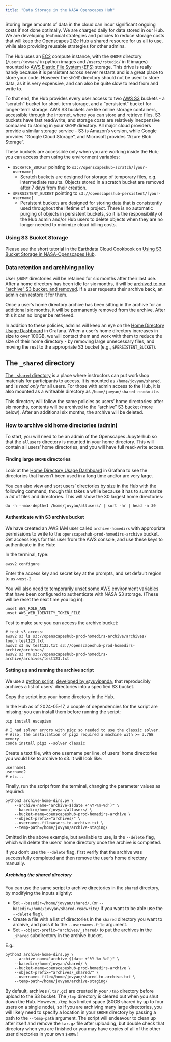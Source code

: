 ```yaml
---
title: "Data Storage in the NASA Openscapes Hub"
---
```


Storing large amounts of data in the cloud can incur significant ongoing costs if not done optimally. We are charged daily for data stored in our Hub. We are developing technical strategies and policies to reduce storage costs that will keep the Openscapes 2i2c Hub a shared resource for us all to use, while also providing reusable strategies for other admins.

The Hub uses an [EC2](https://aws.amazon.com/ec2/) compute instance, with the
`$HOME` directory (`/users/jovyan/` in python images and `/users/rstudio/` in R
images) mounted to [AWS Elastic File System (EFS)](https://aws.amazon.com/efs/)
storage. This drive is really handy because it is persistent across server
restarts and is a great place to store your code. However the `$HOME` directory
should not be used to store data, as it is very expensive, and can also be quite
slow to read from and write to. 

To that end, the Hub provides every user access to two [AWS
S3](https://aws.amazon.com/s3/) buckets - a "scratch" bucket for short-term
storage, and a "persistent" bucket for longer-term storage. AWS S3 buckets are
like online storage containers, accessible through the internet, where you can
store and retrieve files. S3 buckets have fast read/write, and storage costs are
relatively inexpensive compared to storing in your `$HOME` directory. All major
cloud providers provide a similar storage service - S3 is Amazon's version, while 
Google provides "Google Cloud Storage", and Microsoft provides "Azure Blob Storage".

These buckets are accessible only when you are working inside the Hub; you can
access them using the environment variables:

- `$SCRATCH_BUCKET` pointing to `s3://openscapeshub-scratch/[your-username]`
    - Scratch buckets are designed for storage of temporary files, e.g.
      intermediate results. Objects stored in a scratch bucket are removed after
      7 days from their creation.
- `$PERSISTENT_BUCKET` pointing to `s3://openscapeshub-persistent/[your-username]`
    - Persistent buckets are designed for storing data that is consistently used
      throughout the lifetime of a project. There is no automatic purging of
      objects in persistent buckets, so it is the responsibility of the Hub
      admin and/or Hub users to delete objects when they are no longer needed to
      minimize cloud billing costs.

### Using S3 Bucket Storage 

Please see the short tutorial in the Earthdata Cloud Cookbook on 
[Using S3 Bucket Storage in NASA-Openscapes Hub](/how-tos/using-s3-storage.html).

### Data retention and archiving policy

User `$HOME` directories will be retained for six months after their last use.
After a home directory has been idle for six months, it will be [archived to our
"archive" S3 bucket, and removed](#how-to-archive-old-home-directories). If a
user requests their archive back, an admin can restore it for them.

Once a user's home directory archive has been sitting in the archive for an 
additional six months, it will be permanently removed from the archive. After
this it can no longer be retrieved. <!-- TODO make this automatic policy in S3 console -->

In addition to these policies, admins will keep an eye on the 
[Home Directory Usage Dashboard](https://grafana.openscapes.2i2c.cloud/d/bd232539-52d0-4435-8a62-fe637dc822be/home-directory-usage-dashboard?orgId=1)
in Grafana. When a user's home directory increases in size to over 100GB, we
will contact them and work with them to reduce the size of their home directory
- by removing large unnecessary files, and moving the rest to the appropriate S3
bucket (e.g., `$PERSISTENT_BUCKET`).

## The `_shared` directory

[The `_shared` directory](https://infrastructure.2i2c.org/topic/infrastructure/storage-layer/#shared-directories) 
is a place where instructors can put workshop materials
for participants to access. It is mounted as `/home/jovyan/shared`, and is _read
only_ for all users. For those with admin access to the Hub, it is also mounted
as a writeable directory as `/home/jovyan/shared-readwrite`.

This directory will follow the same policies as users' home directories: after 
six months, contents will be archived to the "archive" S3 bucket (more below). 
After an additional six months, the archive will be deleted.

### How to archive old home directories (admin)

To start, you will need to be an admin of the Openscapes Jupyterhub so that
the `allusers` directory is mounted in your home directory. This will contain
all users' home directories, and you will have full read-write access.

#### Finding large `$HOME` directories

Look at the [Home Directory Usage
Dashboard](https://grafana.openscapes.2i2c.cloud/d/bd232539-52d0-4435-8a62-fe637dc822be/home-directory-usage-dashboard?orgId=1)
in Grafana to see the directories that haven't been used in a long time and/or
are very large.

You can also view and sort users' directories by size in the Hub with the 
following command, though this takes a while because it has to summarize _a lot_ 
of files and directories. This will show the 30 largest home directories:

```
du -h --max-depth=1 /home/jovyan/allusers/ | sort -hr | head -n 30
```

#### Authenticate with S3 archive bucket

We have created an AWS IAM user called `archive-homedirs` with appropriate 
permissions to write to the `openscapeshub-prod-homedirs-archive` bucket. 
Get access keys for this user from the AWS console, and use these keys to 
authenticate in the Hub:

In the terminal, type: 

```
awsv2 configure
```

Enter the access key and secret key at the prompts, and set default region to 
`us-west-2`.

You will also need to temporarily unset some AWS environment variables that have 
been configured to authenticate with NASA S3 storage. (These will be reset the next 
time you log in):

```
unset AWS_ROLE_ARN
unset AWS_WEB_IDENTITY_TOKEN_FILE
```

Test to make sure you can access the archive bucket:

```
# test s3 access:
awsv2 s3 ls s3://openscapeshub-prod-homedirs-archive/archives/
touch test123.txt
awsv2 s3 mv test123.txt s3://openscapeshub-prod-homedirs-archive/archives/
awsv2 s3 rm s3://openscapeshub-prod-homedirs-archive/archives/test123.txt
```

#### Setting up and running the archive script

We use a [python script](https://github.com/NASA-Openscapes/2i2cAccessPolicies/blob/main/scripts/archive-home-dirs.py), [developed by
@yuvipanda](https://github.com/2i2c-org/features/issues/32), that reproducibly
archives a list of users' directories into a specified S3 bucket.

Copy the script into your home directory in the Hub.

In the Hub as of 2024-05-17, a couple of dependencies for the script are
missing; you can install them before running the script:

```
pip install escapism

# I had solver errors with pigz so needed to use the classic solver. 
# Also, the installation of pigz required a machine with >= 3.7GB memory
conda install pigz --solver classic
```

Create a text file, with one username per line, of users' home directories you
would like to archive to s3. It will look like:

```
username1
username2
# etc...
```

Finally, run the script from the terminal, changing the parameter values as required:

```
python3 archive-home-dirs.py \
    --archive-name="archive-$(date +'%Y-%m-%d')" \
    --basedir=/home/jovyan/allusers/ \
    --bucket-name=openscapeshub-prod-homedirs-archive \
    --object-prefix="archives/" \
    --usernames-file=users-to-archive.txt \
    --temp-path=/home/jovyan/archive-staging/
```

Omitted in the above example, but available to use, is the `--delete` flag, 
which will delete the users' home directory once the archive is completed.

If you don't use the `--delete` flag, first verify that the archive was successfully
completed and then remove the user's home directory manually.

##### Archiving the shared directory

You can use the same script to archive directories in the `shared` directory, by modifying 
the inputs slightly:

- Set `--basedir=/home/jovyan/shared/`, (or `--basedir=/home/jovyan/shared-readwrite/`
  if you want to be able use the `--delete` flag).
- Create a file with a list of directories in the `shared` directory you want to archive,
  and pass it to the `--usernames-file` argument.
- Set `--object-prefix="archives/_shared/` to put the archives in the `_shared` subdirectory
  in the archive bucket.

E.g.:

```
python3 archive-home-dirs.py \
    --archive-name="archive-$(date +'%Y-%m-%d')" \
    --basedir=/home/jovyan/shared/ \
    --bucket-name=openscapeshub-prod-homedirs-archive \
    --object-prefix="archives/_shared/" \
    --usernames-file=/home/jovyan/shared-to-archive.txt \
    --temp-path=/home/jovyan/archive-staging/
```

By default, archives (`.tar.gz`) are created in your `/tmp` directory before
upload to the S3 bucket. The `/tmp` directory is cleared out when you shut down
the Hub. However, `/tmp` has limited space (80GB shared by up to four users on a
single node), so if you are archiving many large directories, you will likely
need to specify a location in your `$HOME` directory by passing a path to the
`--temp-path` argument. The script will endeavour to clean up after itself and 
remove the `tar.gz` file after uploading, but double check that directory
when you are finished or you may have copies of all of the other user
directories in your own `$HOME`!